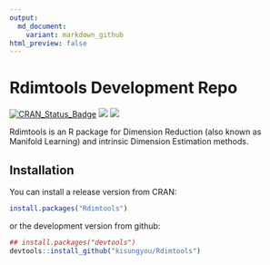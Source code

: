 ```yaml
---
output:
  md_document:
    variant: markdown_github
html_preview: false
---
```


<!-- README.md is generated from README.Rmd. Please edit that file -->

# Rdimtools Development Repo

[![CRAN_Status_Badge](http://www.r-pkg.org/badges/version/Rdimtools?color=green)](https://cran.r-project.org/package=Rdimtools)
![](http://cranlogs.r-pkg.org/badges/grand-total/Rdimtools?color=blue)
![](http://cranlogs.r-pkg.org/badges/Rdimtools?color=blue)

Rdimtools is an R package for Dimension Reduction (also known as Manifold Learning) and intrinsic Dimension Estimation methods. 

## Installation

You can install a release version from CRAN:
```r
install.packages("Rdimtools")
```

or the development version from github:
```r
## install.packages("devtools")
devtools::install_github("kisungyou/Rdimtools")
```
